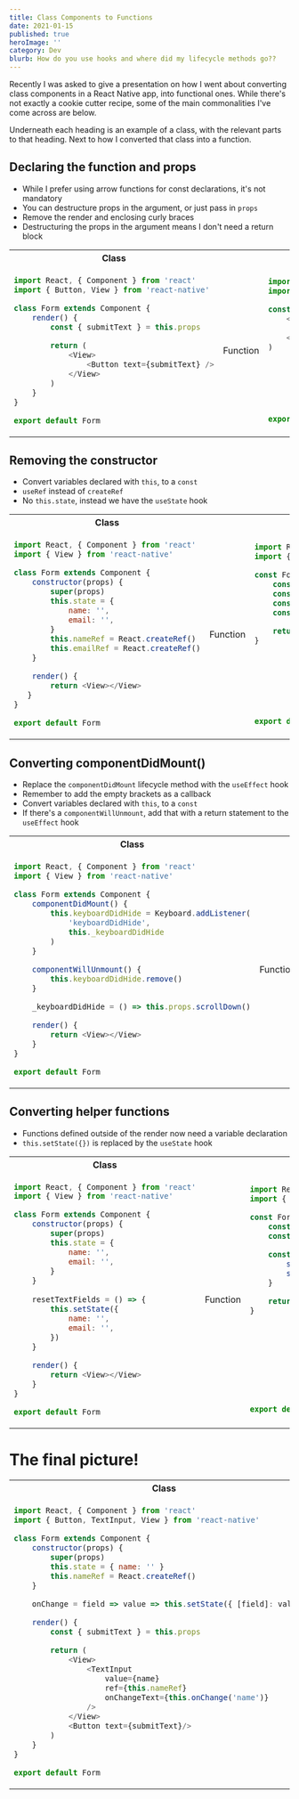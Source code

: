 ```yaml
---
title: Class Components to Functions
date: 2021-01-15
published: true
heroImage: ''
category: Dev
blurb: How do you use hooks and where did my lifecycle methods go??
---
```


Recently I was asked to give a presentation on how I went about converting class components in a React Native app, into functional ones. While there's not exactly a cookie cutter recipe, some of the main commonalities I've come across are below.

Underneath each heading is an example of a class, with the relevant parts to that heading. Next to how I converted that class into a function.

## Declaring the function and props
- While I prefer using arrow functions for const declarations, it's not mandatory
- You can destructure props in the argument, or just pass in `props` 
- Remove the render and enclosing curly braces
- Destructuring the props in the argument means I don't need a return block

<table>

<tr>
	<th> Class </th>
    <th></th>
	<th> Function </th>
</tr>

<tr>
<td>

```js
import React, { Component } from 'react'
import { Button, View } from 'react-native'

class Form extends Component {
    render() {
        const { submitText } = this.props

        return (
            <View>
                <Button text={submitText} />
            </View>
        )
    }
}

export default Form
```

</td>
<td> Function </td>
<td>

```js
import React from 'react'
import { Button, View } from 'react-native'

const Form = ({ submitText }) => (
    <View>
        <Button text={submitText}/>
    </View>
)







export default Form
```

</td>
</tr>

</table>


## Removing the constructor
- Convert variables declared with `this`, to a `const`
- `useRef` instead of `createRef`
- No `this.state`, instead we have the `useState` hook

<table>

<tr>
	<th> Class </th>
    <th></th>
	<th> Function </th>
</tr>

<tr>
<td>

```js
import React, { Component } from 'react'
import { View } from 'react-native'

class Form extends Component {
    constructor(props) {
        super(props)
        this.state = {
            name: '',
            email: '',
        }
        this.nameRef = React.createRef()
        this.emailRef = React.createRef()
    }

    render() {
        return <View></View>
   }
}

export default Form
```

</td>
<td> Function </td>
<td>

```js
import React, { useRef, useState } from 'react'
import { View } from 'react-native'

const Form = () => {
    const [name, setName] = useState('')
    const [email, setEmail] = useState('')
    const nameRef = useRef()
    const emailRef = useRef()

    return <View></View>
}








export default Form
```

</td>
</tr>

</table>


## Converting componentDidMount()
- Replace the `componentDidMount` lifecycle method with the `useEffect` hook
- Remember to add the empty brackets as a callback
- Convert variables declared with `this`, to a `const`
- If there's a `componentWillUnmount`, add that with a return statement to the `useEffect` hook

<table>

<tr>
	<th> Class </th>
    <th></th>
	<th> Function </th>
</tr>

<tr>
<td>

```js
import React, { Component } from 'react'
import { View } from 'react-native'

class Form extends Component {
    componentDidMount() {
        this.keyboardDidHide = Keyboard.addListener(
            'keyboardDidHide',
            this._keyboardDidHide
        )
    }

    componentWillUnmount() {
        this.keyboardDidHide.remove()
    }

    _keyboardDidHide = () => this.props.scrollDown()

    render() {
        return <View></View>
    }
}

export default Form
```

</td>
<td> Function </td>
<td>

```js
import React, { useEffect } from 'react'
import { View } from 'react-native'

const Form = ({ scrollDown, submitText }) => {
    useEffect(() => {
        const keyboardDidHide = Keyboard.addListener(
            'keyboardDidHide',
            _keyboardDidHide
        )

        return () => {
            keyboardDidHide.remove()
        }
    }, [])

    const _keyboardDidHide = () => scrollDown()

    return <View></View>
}



export default Form
```

</td>
</tr>

</table>


## Converting helper functions
- Functions defined outside of the render now need a variable declaration
- `this.setState({})` is replaced by the `useState` hook

<table>

<tr>
	<th> Class </th>
    <th></th>
	<th> Function </th>
</tr>

<tr>
<td>

```js
import React, { Component } from 'react'
import { View } from 'react-native'

class Form extends Component {
    constructor(props) {
        super(props)
        this.state = {
            name: '',
            email: '',
        }
    }
    
    resetTextFields = () => {
        this.setState({
            name: '',
            email: '',
        })
    }

    render() {
        return <View></View>
    }
}

export default Form
```

</td>
<td> Function </td>
<td>

```js
import React, { useState } from 'react'
import { View } from 'react-native'

const Form = () => {
    const [name, setName] = useState('')
    const [email, setEmail] = useState('')

    const resetTextFields = () => {
        setName('')
        setEmail('')
    }

    return <View></View>
}










export default Form
```

</td>
</tr>

</table>


# The final picture!

<table>

<tr>
	<th> Class </th>
    <th></th>
	<th> Function </th>
</tr>

<tr>
<td>

```js
import React, { Component } from 'react'
import { Button, TextInput, View } from 'react-native'

class Form extends Component {
    constructor(props) {
        super(props)
        this.state = { name: '' }
        this.nameRef = React.createRef()
    }

	onChange = field => value => this.setState({ [field]: value })

    render() {
		const { submitText } = this.props

        return (
            <View>
                <TextInput
                    value={name}
                    ref={this.nameRef}
                    onChangeText={this.onChange('name')}
                />
            </View>
			<Button text={submitText}/>
        )
    }
}

export default Form
```

</td>
<td> Function </td>
<td>

```js
import React, { useRef, useState } from 'react'
import { Button, TextInput, View } from 'react-native'

const Form = ({ submitText }) => {
    const [name, setName] = useState('')
    const nameRef = useRef()

    return (
        <View>
            <TextInput
                value={name}
                ref={nameRef}
                onChangeText={name => setName(name)}
            />
			<Button text={submitText}/>
        </View>
    )
}










export default Form
```

</td>
</tr>

</table>
